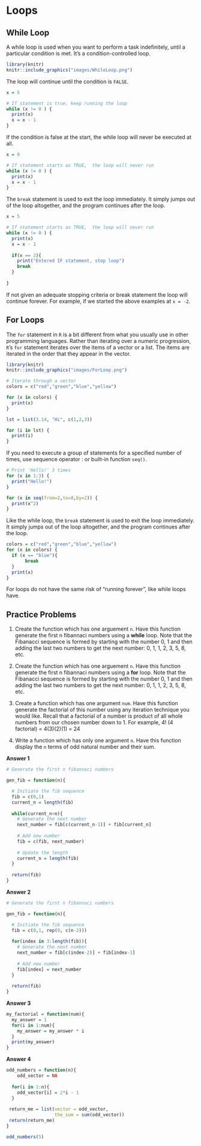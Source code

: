 # Loops

## While Loop

A while loop is used when you want to perform a task indefinitely, until a particular condition is met. It’s a condition-controlled loop. 


```r
library(knitr)
knitr::include_graphics("images/WhileLoop.png")
```



The loop will continue until the condition is `FALSE`. 


```r
x = 5

# If statement is true, keep running the loop 
while (x != 0 ) {
  print(x)
  x = x - 1
}
```


If the condition is false at the start, the while loop will never be executed at all.

```r
x = 0

# If statement starts as TRUE,  the loop will never run 
while (x != 0 ) {
  print(x)
  x = x - 1
}
```

The `break` statement is used to exit the loop immediately. It simply jumps out of the loop altogether, and the program continues after the loop.

```r
x = 5

# If statement starts as TRUE,  the loop will never run 
while (x != 0 ) {
  print(x)
  x = x - 1
  
  if(x == 2){
    print("Entered IF statement, stop loop")
    break 
  }
  
}
```

If not given an adequate stopping criteria or break statement the loop will continue forever. For example, if we started the above examples at `x = -2`. 


## For Loops
The `for` statement in `R` is a bit different from what you usually use in other programming languages. Rather than iterating over a numeric progression, `R`’s `for` statement iterates over the items of a vector or a list. The items are iterated in the order that they appear in the vector.


```r
library(knitr)
knitr::include_graphics("images/ForLoop.png")
```



```r
# Iterate through a vector
colors = c("red","green","blue","yellow")

for (x in colors) {
  print(x)
}
```

```r
lst = list(3.14, "Hi", c(1,2,3))

for (i in lst) {
  print(i)
}
```

If you need to execute a group of statements for a specified number of times, use sequence operator : or built-in function `seq()`.

```r
# Print 'Hello!' 3 times
for (x in 1:3) {
  print("Hello!")
}
```


```r
for (x in seq(from=2,to=8,by=2)) {
  print(x^2)
}
```


Like the while loop, the `break` statement is used to exit the loop immediately. It simply jumps out of the loop altogether, and the program continues after the loop.

```r
colors = c("red","green","blue","yellow")
for (x in colors) {
  if (x == "blue"){
       break 
  }
  print(x)
}
```

For loops do not have the same risk of "running forever", like while loops have. 




## Practice Problems {-} 

1) Create the function which has one arguement `n`.  Have this function generate the first n fibannaci numbers using a **while** loop.  Note that the Fibanacci sequence is formed by starting with the number 0, 1 and then adding the last two numbers to get the next number: 0, 1, 1, 2, 3, 5, 8, etc.

2) Create the function which has one arguement `n`.  Have this function generate the first n fibannaci numbers using a **for** loop.  Note that the Fibanacci sequence is formed by starting with the number 0, 1 and then adding the last two numbers to get the next number: 0, 1, 1, 2, 3, 5, 8, etc.

3) Create a function which has one argument `num`.  Have this function generate the factorial of this number using any iteration technique you would like.  Recall that a factorial of a number is product of all whole numbers from our chosen number down to 1. For example, 4! (4 factorial) = 4(3)(2)(1) = 24

4) Write a function which has only one argument `n`.  Have this function display the `n` terms of odd natural number and their sum. 


**Answer 1**
```r
# Generate the first n fibannaci numbers

gen_fib = function(n){

  # Initiate the fib sequence 
  fib = c(0,1)
  current_n = length(fib)
  
  while(current_n<n){
    # Generate the next number 
    next_number = fib[c(current_n-1)] + fib[current_n]
    
    # Add new number 
    fib = c(fib, next_number)
    
    # Update the length 
    current_n = length(fib)
  }
  
  return(fib)
}
```



**Answer 2**

```r
# Generate the first n fibannaci numbers

gen_fib = function(n){

  # Initiate the fib sequence
  fib = c(0,1, rep(0, c(n-2)))
  
  for(index in 3:length(fib)){
    # Generate the next number 
    next_number = fib[c(index-2)] + fib[index-1]
    
    # Add new number 
    fib[index] = next_number
  }
  
  return(fib)
}
```



**Answer 3**

```r
my_factorial = function(num){
  my_answer = 1
  for(i in 1:num){
    my_answer = my_answer * i 
  }
  print(my_answer)
}
```


**Answer 4**
 
```r
odd_numbers = function(n){
    odd_vector = NA
  
  for(i in 1:n){
    odd_vector[i] = 2*i - 1
  }
    
 return_me = list(vector = odd_vector, 
                  the_sum = sum(odd_vector))
 return(return_me)
}

odd_numbers(5)

```


